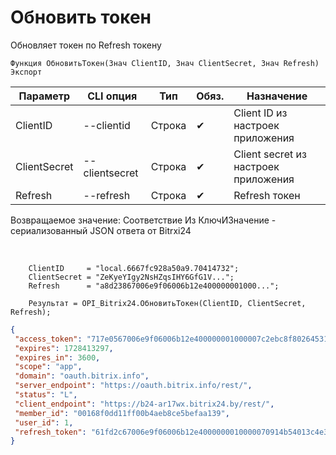 ﻿---
sidebar_position: 3
---


# Обновить токен
 Обновляет токен по Refresh токену



`Функция ОбновитьТокен(Знач ClientID, Знач ClientSecret, Знач Refresh) Экспорт`

  | Параметр | CLI опция | Тип | Обяз. | Назначение |
  |-|-|-|-|-|
  | ClientID | --clientid | Строка | &#x2714; | Client ID из настроек приложения |
  | ClientSecret | --clientsecret | Строка | &#x2714; | Client secret из настроек приложения |
  | Refresh | --refresh | Строка | &#x2714; | Refresh токен |

  
  Возвращаемое значение:   Соответствие Из КлючИЗначение - сериализованный JSON ответа от Bitrxi24

<br/>




```bsl title="Пример использования для 1С:Предприятие/OneScript"
    ClientID     = "local.6667fc928a50a9.70414732";
    ClientSecret = "ZeKyeYIgy2NsHZqsIHY6GfG1V...";
    Refresh      = "a8d23867006e9f06006b12e400000001000...";

    Результат = OPI_Bitrix24.ОбновитьТокен(ClientID, ClientSecret, Refresh);
```
    



```json title="Результат"
{
 "access_token": "717e0567006e9f06006b12e400000001000007c2ebc8f80264531d4fc09a27052a7fe2",
 "expires": 1728413297,
 "expires_in": 3600,
 "scope": "app",
 "domain": "oauth.bitrix.info",
 "server_endpoint": "https://oauth.bitrix.info/rest/",
 "status": "L",
 "client_endpoint": "https://b24-ar17wx.bitrix24.by/rest/",
 "member_id": "00168f0dd11ff00b4aeb8ce5befaa139",
 "user_id": 1,
 "refresh_token": "61fd2c67006e9f06006b12e4000000010000070914b54013c4e30eb73b4c6524c61989"
}
```

